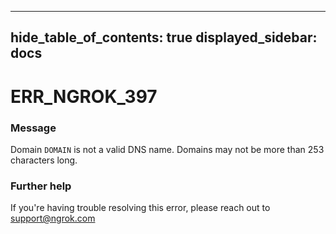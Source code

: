

---
hide_table_of_contents: true
displayed_sidebar: docs
---


# ERR_NGROK_397

### Message
Domain `DOMAIN` is not a valid DNS name. Domains may not be more than 253 characters long.

<ErrorDetails error="err_ngrok_397" />



### Further help
If you're having trouble resolving this error, please reach out to [support@ngrok.com](mailto:support@ngrok.com?subject=Help%20with%20ERR_NGROK_397)

